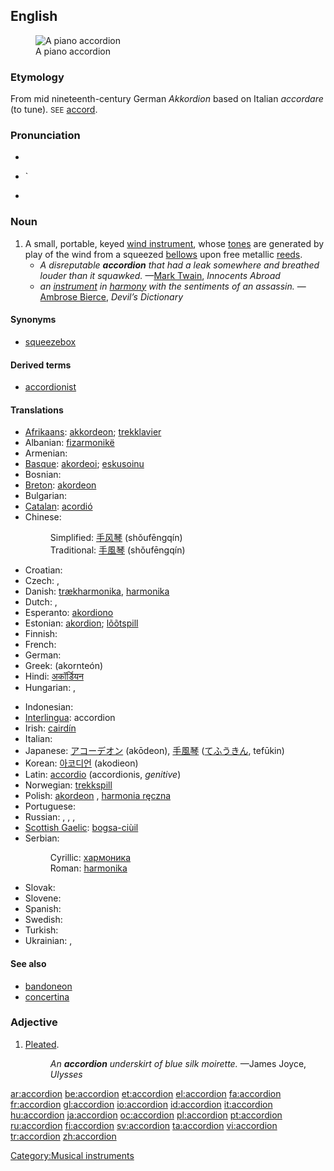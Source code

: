 {{wikipedia}}
==English==
[[Image:Fisarmonica_nera_a_piano.png|thumb|right|A piano accordion]]
===Etymology===
From mid nineteenth-century German ''Akkordion'' based on Italian ''accordare'' (to tune). <small>SEE</small> [[accord]].

===Pronunciation===
* {{IPA|/əˈkɔ(ɹ).di.ˌən/}}
* {{audio|en-us-accordion.ogg|Audio (US)}}`
* {{hyphenation|ac|cord|i|on}}

===Noun===
{{en-noun}}

# A small, portable, keyed [[wind instrument]], whose [[tone]]s are generated by play of the wind from a squeezed [[bellows]] upon free metallic [[reed]]s.
#* ''A disreputable '''accordion''' that had a leak somewhere and breathed louder than it squawked.'' —[[w:Mark Twain|Mark Twain]], ''Innocents Abroad''
#* ''an [[musical instrument|instrument]] in [[harmony]] with the sentiments of an assassin.'' — [[w:Ambrose Bierce|Ambrose Bierce]], ''Devil’s Dictionary''

====Synonyms====
* [[squeezebox]]

====Derived terms====
* [[accordionist]]

====Translations====
{{trans-top|A small, portable, keyed wind instrument}}
* [[Afrikaans]]: [[akkordeon]]; [[trekklavier]]
* Albanian: [[fizarmonikë]] {{f}}
* Armenian: {{t-|hy|ակորդեոն|tr=akordeon|sc=Armn|xs=Armenian}}
* [[Basque]]: [[akordeoi]]; [[eskusoinu]]
* Bosnian: {{t-|bs|harmonika|f}}
* [[Breton]]: [[akordeon]] {{m}}
* Bulgarian: {{t-|bg|хармоника|f|tr=kharmónika|sc=Cyrl}}
* [[Catalan]]: [[acordió]] {{m}}
* Chinese:
*: Simplified: [[手风琴]] (shǒufēngqín)
*: Traditional: [[手風琴]] (shǒufēngqín)
* Croatian: {{t-|hr|harmonika|f}}
* Czech: {{t-|cs|akordeon}}, {{t-|cs|harmonika}}
* Danish: [[trækharmonika]], [[harmonika]]
* Dutch: {{t+|nl|accordeon|n}}, {{t+|nl|harmonica|m}}
* Esperanto: [[akordiono]]
* Estonian: [[akordion]]; [[lõõtspill]]
* Finnish: {{t+|fi|harmonikka}}
* French: {{t+|fr|accordéon|m}}
* German: {{t+|de|Akkordeon|n}}
* Greek: {{t+|el|ακορντεόν|n|sc=Grek}} (akornteón)
* Hindi: [[अकॉर्डियन]]
* Hungarian: {{t+|hu|harmonika}}, {{t-|hu|tangóharmonika}}
{{trans-mid}}
* Indonesian: {{t-|id|akordeon|xs=Indonesian}}
* [[Interlingua]]: accordion
* Irish: [[cairdín]] {{m}}
* Italian: {{t+|it|fisarmonica|f}}
* Japanese: [[アコーデオン]] (akōdeon), [[手風琴]] ([[てふうきん]], tefūkin)
* Korean: [[아코디언]] (akodieon)
* Latin: [[accordio]] {{f}} (accordionis, ''genitive'')
* Norwegian: [[trekkspill]]
* Polish: [[akordeon]] {{m}}, [[harmonia ręczna]] {{f}}
* Portuguese: {{t+|pt|acordeão}}
* Russian: {{t|ru|гармоника|f|tr=garmónika|sc=Cyrl}}, {{t|ru|гармонь|f|tr=garmón’|sc=Cyrl}}, {{t|ru|аккордеон|m|dc=Cyrl|tr=akkord'eón|sc=Cyrl}}, {{t+|ru|баян|m|tr=baján|sc=Cyrl}}
* [[Scottish Gaelic]]: [[bogsa-ciùil]] {{m}}
* Serbian:
*: Cyrillic: [[хармоника#Serbian|хармоника]] {{f}}
*: Roman: [[harmonika#Serbian|harmonika]] {{f}}
* Slovak: {{t-|sk|harmonika|f}}
* Slovene: {{t+|sl|harmonika|f}}
* Spanish: {{t+|es|acordeón|m}}
* Swedish: {{t+|sv|dragspel|n}}
* Turkish: {{t+|tr|akordiyon}}
* Ukrainian: {{t+|uk|акордеон|m|tr=akordeon|sc=Cyrl|xs=Ukrainian}}, {{t+|uk|гармонія|f|tr=harmónija|sc=Cyrl|xs=Ukrainian}}
{{trans-bottom}}

====See also====
* [[bandoneon]]
* [[concertina]]

===Adjective===
{{en-adj|-}}

# [[pleat|Pleated]].
#: ''An '''accordion''' underskirt of blue silk moirette.''  —James Joyce, ''Ulysses''

[[Category:Musical instruments]]

[[ar:accordion]]
[[be:accordion]]
[[et:accordion]]
[[el:accordion]]
[[fa:accordion]]
[[fr:accordion]]
[[gl:accordion]]
[[io:accordion]]
[[id:accordion]]
[[it:accordion]]
[[hu:accordion]]
[[ja:accordion]]
[[oc:accordion]]
[[pl:accordion]]
[[pt:accordion]]
[[ru:accordion]]
[[fi:accordion]]
[[sv:accordion]]
[[ta:accordion]]
[[vi:accordion]]
[[tr:accordion]]
[[zh:accordion]]